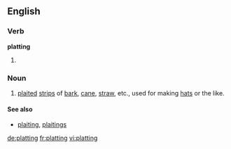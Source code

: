 ==English==

===Verb===
'''platting'''

# {{third-person singular of|plat}}

===Noun===
{{en-noun}}

# {{archaic}} [[plait]]ed [[strip]]s of [[bark]], [[cane]], [[straw]], etc., used for making [[hat]]s or the like.

====See also====
* [[plaiting]], [[plaitings]]

{{Webster 1913}}

[[de:platting]]
[[fr:platting]]
[[vi:platting]]
